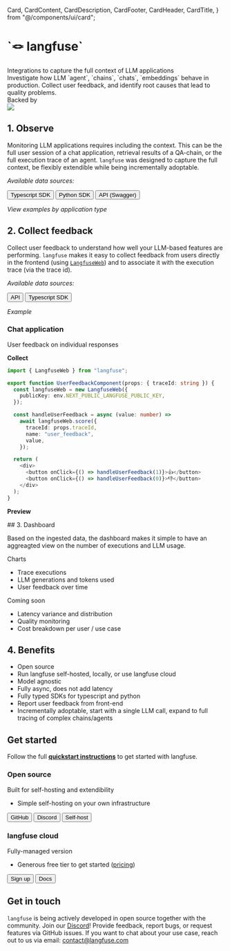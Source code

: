   Card,
  CardContent,
  CardDescription,
  CardFooter,
  CardHeader,
  CardTitle,
} from "@/components/ui/card";

<div className="lg:container">
<div className="flex flex-col gap-9 mt-20 mb-10 md:mt-24 md:mb-20 lg:my-40 items-center">
  <h1 className="text-center text-4xl">`🪢 langfuse`</h1>
  <div className="max-w-3xl">
    <div className="text-2xl text-center font-semibold mb-3">
      Integrations to capture the full context of LLM applications
    </div>
    <div className="text-lg text-center">
      Investigate how LLM `agent`, `chains`, `chats`, `embeddings` behave in production. Collect user feedback, and identify root causes that lead to quality problems.
    </div>
  </div>
  <div className="flex gap-3 justify-center flex-wrap">
    <Buttons />
  </div>
  <div className="justify-center">
    <ProductUpdateSignup />
  </div>
  <div>
    <div className="text-center text-gray-500 pb-3 pt-10">Backed by</div>
    <Image src={ycImg} height={30} />
  </div>
</div>

## 1. Observe

Monitoring LLM applications requires including the context. This can be the full user session of a chat application, retrieval results of a QA-chain, or the full execution trace of an agent. `langfuse` was designed to capture the full context, be flexibly extendible while being incrementally adoptable.

_Available data sources:_

<div className="flex gap-3 my-2 flex-wrap mb-2">
  <Button variant="outline" asChild>
    <Link href="/docs/sdk/typescript">
      <SiTypescript className="mr-2" />
      <span>Typescript SDK</span>
    </Link>
  </Button>
  <Button variant="outline" asChild>
    <Link href="/docs/sdk/python">
      <SiPython className="mr-2" />
      <span>Python SDK</span>
    </Link>
  </Button>
  <Button variant="outline" asChild>
    <Link href="/docs/reference">
      <BsCode className="mr-2 h-5 w-5" />
      <span>API (Swagger)</span>
    </Link>
  </Button>
</div>

_View examples by application type_

<ObservabilityExamples />

## 2. Collect feedback

Collect user feedback to understand how well your LLM-based features are performing. `langfuse` makes it easy to collect feedback from users directly in the frontend (using [`LangfuseWeb`](/docs/sdk/typescript#frontend-langfuseweb)) and to associate it with the execution trace (via the trace id).

_Available data sources:_

<div className="flex gap-3 my-2 flex-wrap">
  <Button variant="outline" asChild>
    <Link href="/docs/reference#restricted-access-with-public-key-client-side">
      <BsCode className="mr-2 h-5 w-5" />
      <span>API</span>
    </Link>
  </Button>
  <Button variant="outline" asChild>
    <Link href="/docs/sdk/typescript#frontend">
      <SiTypescript className="mr-2" />
      <span>Typescript SDK</span>
    </Link>
  </Button>
</div>

_Example_

<div className="px-6 py-4 ring-1 rounded-xl ring-gray-200">

<h3 className="text-xl font-bold">Chat application</h3>
<span className="text-sm text-gray-500">
  User feedback on individual responses
</span>

<div className="mt-5 flex flex-col lg:flex-row gap-4">
<div className="flex-1">

**Collect**

```typescript {1, 9, 17-18} filename="UserFeedbackComponent.tsx"
import { LangfuseWeb } from "langfuse";

export function UserFeedbackComponent(props: { traceId: string }) {
  const langfuseWeb = new LangfuseWeb({
    publicKey: env.NEXT_PUBLIC_LANGFUSE_PUBLIC_KEY,
  });

  const handleUserFeedback = async (value: number) =>
    await langfuseWeb.score({
      traceId: props.traceId,
      name: "user_feedback",
      value,
    });

  return (
    <div>
      <button onClick={() => handleUserFeedback(1)}>👍</button>
      <button onClick={() => handleUserFeedback(0)}>👎</button>
    </div>
  );
}
```

</div>
<div className="flex-1">

**Preview**

<FeedbackPreview />

</div>
</div>
</div>

<div className="grid md:grid-cols-2 gap-8">
<div>
## 3. Dashboard

Based on the ingested data, the dashboard makes it simple to have an aggreagted view on the number of executions and LLM usage.

Charts

- Trace executions
- LLM generations and tokens used
- User feedback over time

Coming soon

- Latency variance and distribution
- Quality monitoring
- Cost breakdown per user / use case

</div>
<div>

## 4. Benefits

- Open source
- Run langfuse self-hosted, locally, or use langfuse cloud
- Model agnostic
- Fully async, does not add latency
- Fully typed SDKs for typescript and python
- Report user feedback from front-end
- Incrementally adoptable, start with a single LLM call, expand to full tracing of complex chains/agents

</div>
</div>

## Get started

Follow the full [**quickstart instructions**](/docs/get-started) to get started with langfuse.

<div className="flex flex-col md:flex-row gap-4 mt-6">
<div className="flex-1 px-6 py-4 ring-1 rounded-xl ring-gray-200">
<h3 className="text-xl font-bold">Open source</h3>
<span className="text-sm text-gray-500">
  Built for self-hosting and extendibility
</span>

- Simple self-hosting on your own infrastructure

<div className="flex gap-3 mt-4 flex-wrap">
  <Button asChild>
    <Link href="https://github.com/langfuse/langfuse/">
      <SiGithub className="mr-2" />
      <span>GitHub</span>
    </Link>
  </Button>
  <Button variant="secondary" asChild>
    <Link href="https://discord.gg/7NXusRtqYU">
      <SiDiscord className="mr-2" />
      <span>Discord</span>
    </Link>
  </Button>
  <Button variant="secondary" asChild>
    <Link href="/docs/self-host">Self-host</Link>
  </Button>
</div>
</div>
<div className="flex-1 px-6 py-4 ring-1 rounded-xl ring-gray-200">
<h3 className="text-xl font-bold">langfuse cloud</h3>
<span className="text-sm text-gray-500">
  Fully-managed version
</span>

- Generous free tier to get started ([pricing](/docs/cloud#pricing))

<div className="flex gap-2 pt-3 flex-wrap">
  <Button asChild>
    <Link href="https://cloud.langfuse.com/auth/sign-up">
      <AiOutlineCloud className="mr-2 h-4 w-4" />
      <span>Sign up</span>
    </Link>
  </Button>
  <Button variant="ghost">Docs</Button>
</div>
</div>
</div>

## Get in touch

`langfuse` is being actively developed in open source together with the community. Join our [Discord](https://discord.gg/7NXusRtqYU)! Provide feedback, report bugs, or request features via GitHub issues. If you want to chat about your use case, reach out to us via email: contact@langfuse.com

</div>
